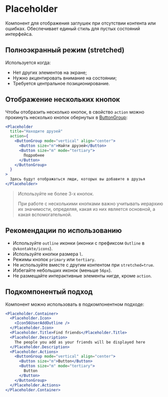 <Overview>

# Placeholder

Компонент для отображения заглушек при отсутствии контента или ошибках.
Обеспечивает единый стиль для пустых состояний интерфейса.

</Overview>

## Полноэкранный режим (stretched)

Используется когда:

- Нет других элементов на экране;
- Нужно акцентировать внимание на состоянии;
- Требуется центральное позиционирование.

## Отображение нескольких кнопок

Чтобы отобразить несколько кнопок, в свойство `action` можно прокинуть несколько кнопок обернутых в [ButtonGroup](https://vkcom.github.io/VKUI/#/ButtonGroup):

```jsx
<Placeholder
  title="Находите друзей"
  action={
    <ButtonGroup mode="vertical" align="center">
      <Button size="m">Найти друзей</Button>
      <Button size="m" mode="tertiary">
        Подробнее
      </Button>
    </ButtonGroup>
  }
>
  Здесь будут отображаться люди, которых вы добавите в друзья
</Placeholder>
```

> Используйте не более 3-х кнопок.
>
> При работе с несколькими кнопками важно учитывать иерархию их значимости, определяя, какая из них является основной,
> а какая вспомогательной.

## Рекомендации по использованию

- Используйте `outline` иконки (иконки с префиксом `Outline` в `@vkontakte/icons`).
- Используйте кнопки размера `l`.
- Режимы кнопок `primary` или `tertiary`.
- Не используйте вместе с другим контентом при `stretched=true`.
- Избегайте небольших иконок (меньше `56px`).
- Не размещайте интерактивные элементы нигде, кроме `action`.

## Подкомпонентый подход

Компонент можно использовать в подкомпонентном подходе:

```jsx
<Placeholder.Container>
  <Placeholder.Icon>
    <Icon56UserAddOutline />
  </Placeholder.Icon>
  <Placeholder.Title>Find friends</Placeholder.Title>
  <Placeholder.Description>
    The people you add as your friends will be displayed here
  </Placeholder.Description>
  <Placeholder.Actions>
    <ButtonGroup mode="vertical" align="center">
      <Button size="m">Button</Button>
      <Button size="m" mode="tertiary">
        Button
      </Button>
    </ButtonGroup>
  </Placeholder.Actions>
</Placeholder.Container>
```
